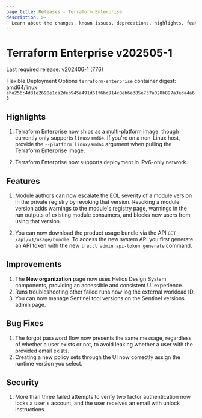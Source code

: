 ```yaml
---
page_title: Releases - Terraform Enterprise
description: >-
  Learn about the changes, known issues, deprecations, highlights, features, improvements, bug fixes, and security fixes for the v202505-1 release.
---
```


# Terraform Enterprise v202505-1

Last required release: [v202406-1 (776)](/terraform/enterprise/releases/2024/v202406-1)

Flexible Deployment Options `terraform-enterprise` container digest: amd64/linux `sha256:4d31e2698e1ca2deb945a491d61f6bc914c0eb6e385e737a028b897a3eda4a63`


## Highlights

1. Terraform Enterprise now ships as a multi-platform image, though currently only supports `linux/amd64`. If you're on a non-Linux host, provide the `--platform linux/amd64` argument when pulling the Terraform Enterprise image.

2. Terraform Enterprise now supports deployment in IPv6-only network.

## Features

1. Module authors can now escalate the EOL severity of a module version in the private registry by revoking that version. Revoking a module version adds warnings to the module's registry page, warnings in the run outputs of existing module consumers, and blocks new users from using that version.

2. You can now download the product usage bundle via the API `GET /api/v1/usage/bundle`. To access the new system API you first generate an API token with the new `tfectl admin api-token generate` command.

## Improvements

1. The **New organization** page now uses Helios Design System components, providing an accessible and consistent UI experience.
1. Runs troubleshooting other failed runs now log the external workload ID.
1. You can now manage Sentinel tool versions on the Sentinel versions admin page.

## Bug Fixes
1. The forgot password flow now presents the same message, regardless of whether a user exists or not, to avoid leaking whether a user with the provided email exists.
1. Creating a new policy sets through the UI now correctly assign the runtime version you select.

## Security
1. More than three failed attempts to verify two factor authentication now locks a user's account, and the user receives an email with unlock instructions.